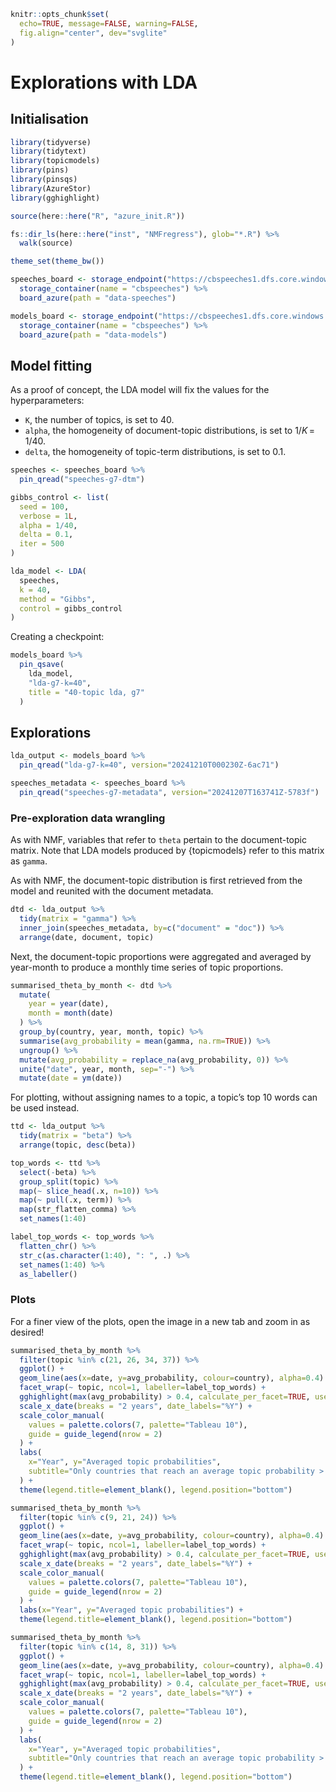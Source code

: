 ```r
knitr::opts_chunk$set(
  echo=TRUE, message=FALSE, warning=FALSE,
  fig.align="center", dev="svglite"
)
```

# Explorations with LDA

## Initialisation

```r
library(tidyverse)
library(tidytext)
library(topicmodels)
library(pins)
library(pinsqs)
library(AzureStor)
library(gghighlight)

source(here::here("R", "azure_init.R"))

fs::dir_ls(here::here("inst", "NMFregress"), glob="*.R") %>%
  walk(source)

theme_set(theme_bw())

speeches_board <- storage_endpoint("https://cbspeeches1.dfs.core.windows.net/", token=token) %>%
  storage_container(name = "cbspeeches") %>%
  board_azure(path = "data-speeches")

models_board <- storage_endpoint("https://cbspeeches1.dfs.core.windows.net/", token=token) %>%
  storage_container(name = "cbspeeches") %>%
  board_azure(path = "data-models")
```

## Model fitting

As a proof of concept, the LDA model will fix the values for the hyperparameters:

- `K`, the number of topics, is set to 40.
- `alpha`, the homogeneity of document-topic distributions, is set to $1/K \,=\, 1/40$.
- `delta`, the homogeneity of topic-term distributions, is set to 0.1.

```r
speeches <- speeches_board %>%
  pin_qread("speeches-g7-dtm")

gibbs_control <- list(
  seed = 100,
  verbose = 1L,
  alpha = 1/40,
  delta = 0.1,
  iter = 500
)

lda_model <- LDA(
  speeches,
  k = 40,
  method = "Gibbs",
  control = gibbs_control
)
```

Creating a checkpoint:

```r
models_board %>%
  pin_qsave(
    lda_model,
    "lda-g7-k=40",
    title = "40-topic lda, g7"
  )
```

## Explorations

```r
lda_output <- models_board %>%
  pin_qread("lda-g7-k=40", version="20241210T000230Z-6ac71")
```

```r
speeches_metadata <- speeches_board %>%
  pin_qread("speeches-g7-metadata", version="20241207T163741Z-5783f")
```

### Pre-exploration data wrangling

::: {.rmdnote}

As with NMF, variables that refer to `theta` pertain to the document-topic matrix. Note that LDA
models produced by {topicmodels} refer to this matrix as `gamma`.

:::

As with NMF, the document-topic distribution is first retrieved from the model and reunited with the
document metadata.

```r
dtd <- lda_output %>%
  tidy(matrix = "gamma") %>%
  inner_join(speeches_metadata, by=c("document" = "doc")) %>%
  arrange(date, document, topic)
```

Next, the document-topic proportions were aggregated and averaged by year-month to produce a monthly
time series of topic proportions.

```r
summarised_theta_by_month <- dtd %>%
  mutate(
    year = year(date),
    month = month(date)
  ) %>%
  group_by(country, year, month, topic) %>%
  summarise(avg_probability = mean(gamma, na.rm=TRUE)) %>%
  ungroup() %>%
  mutate(avg_probability = replace_na(avg_probability, 0)) %>%
  unite("date", year, month, sep="-") %>%
  mutate(date = ym(date))
```

For plotting, without assigning names to a topic, a topic's top 10 words can be used instead.

```r
ttd <- lda_output %>%
  tidy(matrix = "beta") %>%
  arrange(topic, desc(beta))

top_words <- ttd %>%
  select(-beta) %>%
  group_split(topic) %>%
  map(~ slice_head(.x, n=10)) %>%
  map(~ pull(.x, term)) %>%
  map(str_flatten_comma) %>%
  set_names(1:40)

label_top_words <- top_words %>%
  flatten_chr() %>%
  str_c(as.character(1:40), ": ", .) %>%
  set_names(1:40) %>%
  as_labeller()
```

### Plots

::: {.rmdnote}

For a finer view of the plots, open the image in a new tab and zoom in as desired!

:::

```r
summarised_theta_by_month %>%
  filter(topic %in% c(21, 26, 34, 37)) %>%
  ggplot() +
  geom_line(aes(x=date, y=avg_probability, colour=country), alpha=0.4) +
  facet_wrap(~ topic, ncol=1, labeller=label_top_words) +
  gghighlight(max(avg_probability) > 0.4, calculate_per_facet=TRUE, use_direct_label=FALSE) +
  scale_x_date(breaks = "2 years", date_labels="%Y") +
  scale_color_manual(
    values = palette.colors(7, palette="Tableau 10"),
    guide = guide_legend(nrow = 2)
  ) +
  labs(
    x="Year", y="Averaged topic probabilities",
    subtitle="Only countries that reach an average topic probability > 0.40 are highlighted"
  ) +
  theme(legend.title=element_blank(), legend.position="bottom")
```

```r
summarised_theta_by_month %>%
  filter(topic %in% c(9, 21, 24)) %>%
  ggplot() +
  geom_line(aes(x=date, y=avg_probability, colour=country), alpha=0.4) +
  facet_wrap(~ topic, ncol=1, labeller=label_top_words) +
  gghighlight(max(avg_probability) > 0.4, calculate_per_facet=TRUE, use_direct_label=FALSE) +
  scale_x_date(breaks = "2 years", date_labels="%Y") +
  scale_color_manual(
    values = palette.colors(7, palette="Tableau 10"),
    guide = guide_legend(nrow = 2)
  ) +
  labs(x="Year", y="Averaged topic probabilities") +
  theme(legend.title=element_blank(), legend.position="bottom")
```

```r
summarised_theta_by_month %>%
  filter(topic %in% c(14, 8, 31)) %>%
  ggplot() +
  geom_line(aes(x=date, y=avg_probability, colour=country), alpha=0.4) +
  facet_wrap(~ topic, ncol=1, labeller=label_top_words) +
  gghighlight(max(avg_probability) > 0.4, calculate_per_facet=TRUE, use_direct_label=FALSE) +
  scale_x_date(breaks = "2 years", date_labels="%Y") +
  scale_color_manual(
    values = palette.colors(7, palette="Tableau 10"),
    guide = guide_legend(nrow = 2)
  ) +
  labs(
    x="Year", y="Averaged topic probabilities",
    subtitle="Only countries that reach an average topic probability > 0.40 are highlighted"
  ) +
  theme(legend.title=element_blank(), legend.position="bottom")
```

